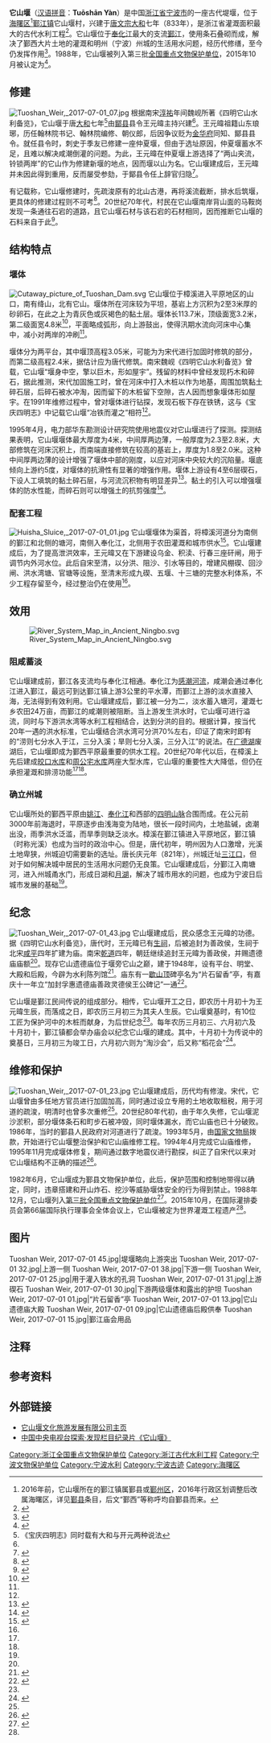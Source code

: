 {{coord|29|46|10|N|121|20|50|E|display=title|scale:10000}}
{{文物保护单位
| 级别 = 全国
| 名称 = 它山堰
| 图片 = Tuoshan Weir, 2017-07-01 03.jpg
| 编号 = 3-0055-3-003
| 分类 = 古建筑及历史纪念建筑物
| 时代 = [[唐代|唐代]]
| 所在 = [[浙江省|浙江省]][[宁波市|宁波市]][[海曙区|海曙区]]
| 登录 = 1988年1月13日
}}
'''它山堰'''（[[汉语拼音|汉语拼音]]：'''Tuōshān Yàn'''）是中国[[浙江省|浙江省]][[宁波市|宁波市]]的一座古代堤堰，位于[[海曙区|海曙区]]<ref group="注">2016年前，它山堰所在的鄞江镇属鄞县或[[鄞州区|鄞州区]]，2016年行政区划调整后改属海曙区，详见[[鄞县|鄞县]]条目，后文“鄞西”等称呼均自鄞县而来。</ref>[[鄞江镇|鄞江镇]]它山堰村，兴建于[[唐文宗|唐文宗]][[大和_(唐朝)|大和]]七年（833年），是浙江省灌溉面积最大的古代水利工程<ref>{{cite journal|author=马燕燕等|title=浙江省古堰坝分布特征与历史价值研究|journal=浙江水利科技|year=2012|issue=4}}</ref>。它山堰位于[[奉化江|奉化江]]最大的支流[[鄞江|鄞江]]，使用条石叠砌而成，解决了鄞西大片土地的灌溉和明州（宁波）州城的生活用水问题，经历代修缮，至今仍发挥作用<ref name="周时奋">{{cite book|author=周时奋|title=《周时奋文存·故土家国》|chapter=它山堰研究|publisher=上海社会科学院出版社|year=2013|isbn=978-755200-321-5}}</ref>。1988年，它山堰被列入第三批[[全国重点文物保护单位|全国重点文物保护单位]]，2015年10月被{{link-ja|国际灌排委员会|国際かんがい排水委員会}}认定为{{link-ja|世界灌溉工程遗产|かんがい施設遺産}}<ref name=":0">{{Cite web|title=千年它山堰申遗成功 成为宁波唯一世界灌溉工程遗产|url=https://zj.zjol.com.cn/news/182577.html|accessdate=2019-12-01|author=|date=2015-10-14|format=|publisher=鄞州日报|language=|archiveurl=https://web.archive.org/web/20191201063651/https://zj.zjol.com.cn/news/182577.html|archivedate=2019-12-01|dead-url=no}}</ref>。

== 修建 ==
[[File:Tuoshan_Weir,_2017-07-01_07.jpg|thumb]]
根据南宋[[淳祐|淳祐]]年间魏岘所著《四明它山水利备览》，它山堰于唐[[大和_(唐朝)|大和]]七年<ref group="注">《宝庆四明志》同时载有大和与开元两种说法</ref>由[[鄮县|鄮县]]县令王元暐主持兴建<ref name="周时奋" />。王元暐祖籍山东琅琊，历任翰林院书记、翰林院编修、朝仪郎，后因争议贬为[[金华府|金华府]]同知、鄮县县令。就任县令时，刺史于季友已修建一座仲夏堰，但由于选址原因，仲夏堰蓄水不足，且难以解决咸潮倒灌的问题。为此，王元暐在仲夏堰上游选择了“两山夹流，铃锁两岸”的它山作为修建新堰的地点，因而堰以山为名。它山堰建成后，王元暐并未因此得到重用，反而屡受参劾，于鄮县令任上辞官归隐<ref>{{cite journal zh|title=王元暐：县令兴建它山堰|author=陈渭忠|journal=《中国三峡》|year=2015|issue=6|pages=106-109}}</ref>。

有记载称，它山堰修建时，先疏浚原有的北山古港，再将溪流截断，排水后筑堰，更具体的修建过程则不可考<ref name="鄞县水利志">{{cite book|title=《鄞县水利志》|publisher=河海大学出版社|editor=缪复元|year=1992|isbn=7-5630-0432-7}}</ref>{{rp|325}}。20世纪70年代，村民在它山堰南岸背山面的马鞍岗发现一条通往石宕的道路，且它山堰石材与该石宕的石材相同，因而推断它山堰的石料来自于此<ref>{{cite web|url=http://www.nbwb.net/pd_wwbh/info.aspx?Id=23807&type=2|title=马鞍岗古石宕遗址|publisher=宁波市文物保护管理所|date=2012-07-19|accessdate=2017-06-29}}</ref>。

== 结构特点 ==
=== 堰体 ===
[[File:Cutaway_picture_of_Tuoshan_Dam.svg|thumb]]
它山堰位于樟溪进入平原地区的山口，南有绛山，北有它山。堰体所在河床较为平坦，基岩上方沉积为2至3米厚的砂卵石，在此之上为青灰色或灰褐色的黏土层。堰体长113.7米，顶级面宽3.2米，第二级面宽4.8米<ref>{{cite web|url=http://www.nbwb.net/pd_wwbh/info.aspx?Id=767&type=2|title=它山堰|publisher=宁波市文物保护管理所|date=2006-08-10|accessdate=2017-06-18|archive-date=2019-05-02|archive-url=https://web.archive.org/web/20190502105022/http://www.nbwb.net/pd_wwbh/info.aspx?Id=767&type=2|dead-url=no}}</ref>，平面略成弧形，向上游鼓出，使得汛期水流向河床中心集中，减小对两岸的冲刷<ref name="科技导报" />。

堰体分为两平台，其中堰顶高程3.05米，可能为为宋代进行加固时修筑的部分，而第二级高程2.4米，据估计应为唐代修筑。南宋魏岘《四明它山水利备览》曾载，它山堰“堰身中空，擎以巨木，形如屋宇”。残留的材料中曾经发现朽木和碎石，据此推测，宋代加固施工时，曾在河床中打入木桩以作为地基，周围加筑黏土碎石层，后碎石被水冲淘，因而留下的木桩留下空隙，古人因而想象堰体形如屋宇。在1991年维修过程中，曾对堰体进行钻探，发现石板下存在铁锈，这与《宝庆四明志》中记载它山堰“冶铁而灌之”相符<ref name="周时奋" />。

1995年4月，电力部华东勘测设计研究院使用地震仪对它山堰进行了探测。探测结果表明，它山堰堰体最大厚度为4米，中间厚两边薄，一般厚度为2.3至2.8米，大部修筑在河床沉积上，而南端直接修筑在较高的基岩上，厚度为1.8至2.0米。这种中间厚两边薄的设计增强了堰体中部的刚度，以应对河床中央较大的沉陷量。堰底倾向上游约5度，对堰体的抗滑性有显著的增强作用。堰体上游设有4至6层碶石，下设人工填筑的黏土碎石层，与河流沉积物有明显差异<ref name="浙江水利科技">{{cite journal zh|title=古水利工程它山堰堰体结构浅析|author=王一鸣 陈勇|journal=《浙江水利科技》|year=1996|issue=4|pages=58-60}}</ref>。黏土的引入可以增强堰体的防水性能，而碎石则可以增强土的抗剪强度<ref name="科技导报">{{cite journal zh|title=再谈我国水利史上的奇迹——有关唐代它山堰的千古之谜|author=沈之良 陈万丰|journal=科技导报|year=1995|issue=11|pages=19-20}}</ref>。

=== 配套工程 ===
[[File:Huisha_Sluice,_2017-07-01_01.jpg|thumb]]
它山堰堰体为渠首，将樟溪河道分为南侧的鄞江和北侧的塘河，南侧入奉化江，北侧用于农田灌溉和城市供水<ref name="宁波通讯">{{cite journal zh|title=走进它山堰|author=陈时|journal=《宁波通讯》|year=2014|issue=18|pages=20-35}}</ref>。它山堰建成后，为了提高泄洪效率，王元暐又在下游建设乌金、积渎、行春三座矸闸，用于调节内外河水位。此后自宋至清，以分洪、阻沙、引水等目的，增建风棚碶、回沙闸、洪水湾塘、官塘等设施，至清末形成九碶、五堰、十三塘的完整水利体系，不少工程存留至今，经过整治仍在使用<ref name="鄞县水利志" />{{rp|326-327}}。

== 效用 ==
[[File:River_System_Map_in_Ancient_Ningbo.svg|thumb]]
=== 阻咸蓄淡 ===
它山堰建成前，鄞江各支流均与奉化江相通。奉化江为[[感潮河川|感潮河流]]，咸潮会通过奉化江进入鄞江，最远可到达鄞江镇上游3公里的平水潭，而鄞江上游的淡水直接入海，无法得到有效利用。它山堰建成后，鄞江被一分为二，淡水蓄入塘河，灌溉七乡农田24万亩，而鄞江的咸潮则被阻断。当上游发生洪水时，它山堰可进行溢流，同时与下游洪水湾等水利工程相结合，达到分洪的目的。根据计算，按当代20年一遇的洪水标准，它山堰结合洪水湾可分洪70%左右，印证了南宋时即有的“涝则七分水入于江，三分入溪；旱则七分入溪，三分入江”的说法。在[[广德湖|广德湖]]废湖后，它山堰即成为鄞西平原最重要的供水工程。20世纪70年代以后，在樟溪上先后建成[[皎口水库|皎口水库]]和[[周公宅水库|周公宅水库]]两座大型水库，它山堰的重要性大大降低，但仍在承担灌溉和排涝功能<ref name="周时奋" /><ref name="鄞县水利志" />{{rp|327-330}}。

=== 确立州城 ===
它山堰所处的鄞西平原由[[姚江|姚江]]、[[奉化江|奉化江]]和西部的[[四明山_(浙江)|四明山脉]]合围而成。在公元前3000年前海退时，平原逐步由浅海变为陆地，很长一段时间内，土地盐碱，卤潮出没，雨季洪水泛滥，而旱季则缺乏淡水。樟溪在鄞江镇进入平原地区，鄞江镇（时称光溪）也成为当时的政治中心。但是，唐代初年，明州因为人口激增，光溪土地卑狭，州城迫切需要新的选址。唐长庆元年（821年），州城迁址[[三江口_(宁波)|三江口]]，但对于如何解决城中居民的生活用水问题仍无良策。它山堰建成后，分鄞江入南塘河，进入州城甬水门，形成日湖和[[月湖_(宁波)|月湖]]，解决了城市用水的问题，也成为宁波日后城市发展的基础<ref name="周时奋" />。

== 纪念 ==
[[File:Tuoshan_Weir,_2017-07-01_43.jpg|thumb]]
它山堰建成后，民众感念王元暐的功德。据《四明它山水利备览》，唐代时，王元暐已有[[生祠|生祠]]，后被追封为善政侯，生祠于北宋[[咸平|咸平]]四年扩建为庙。南宋[[乾道_(南宋)|乾道]]四年，朝廷继续追封王元暐为善政侯，并赐遗德庙庙额<ref name="周时奋" />。现存它山遗德庙位于堰旁它山之巅，建于1948年，设有平台、明堂、大殿和后殿，今辟为水利陈列馆<ref>{{cite web|url=http://www.nbwb.net/pd_bwg/info.aspx?Id=24489&type=2|title=它山堰水利陈列馆|publisher=宁波市文物保护管理所|date=2012-09-24|accessdate=2017-06-29|archive-date=2019-05-02|archive-url=https://web.archive.org/web/20190502054344/http://www.nbwb.net/pd_bwg/info.aspx?Id=24489&type=2|dead-url=no}}</ref>。庙东有一[[歇山顶|歇山顶]]碑亭名为“片石留香”亭，有嘉庆十一年立“加封孚惠遗德庙善政灵德侯王公碑记”一通<ref>{{cite book|title=《鄞县文化广播志》|publisher=鄞县文化广播电视局|editor=谢振岳|year=1992|page=213}}</ref>。

它山堰是鄞江民间传说的组成部分。相传，它山堰开工之日，即农历十月初十为王元暐生辰，而落成之日，即农历三月初三为其夫人生辰。它山堰奠基时，有10位工匠为保护河中的木桩而献身，为后世纪念<ref name="宁波通讯" />。每年农历三月初三、六月初六及十月初十，鄞江镇都会举办庙会以纪念它山堰的建成。其中，十月初十为传说中的奠基日，三月初三为竣工日，六月初六则为“淘沙会”，后又称“稻花会”<ref>{{cite book|title=《鄞州水利志》|editor=缪复元|publisher=中华书局|year=2009|isbn=978-7-101-07108-5}}</ref>{{rp|820}}。

== 维修和保护 ==
[[File:Tuoshan_Weir,_2017-07-01_23.jpg|thumb]]
它山堰建成后，历代均有修浚。宋代，它山堰曾由多任地方官员进行加固加高，同时通过设立专用的土地收取租税，用于河道的疏浚，明清时也曾多次重修<ref name="鄞县水利志" />{{rp|325-326}}。20世纪80年代初，由于年久失修，它山堰泥沙淤积，部分堰体条石和町步石被冲毁，同时堰体漏水，而它山庙也已十分破败。1986年，当时的鄞县人民政府对河道进行了疏浚。1993年5月，由[[国家文物局|国家文物局]]拨款，开始进行它山堰整治保护和它山庙维修工程。1994年4月完成它山庙维修，1995年11月完成堰体修复，期间通过数字地震仪进行勘探，纠正了自宋代以来对它山堰结构不正确的描述<ref>{{cite book|chapter=它山堰保护与整修|chapterurl=http://www.nbzx.gov.cn/art/2015/9/18/art_4055_690815.html|author=陈万丰|accessdate=2017-06-29|title=宁波文物古迹保护纪实|publisher=宁波出版社|year=2000|isbn=9-787-80602-418-8|archive-date=2018-04-09|archive-url=https://web.archive.org/web/20180409043105/http://www.nbzx.gov.cn/art/2015/9/18/art_4055_690815.html|dead-url=no}}</ref>。

1982年6月，它山堰成为鄞县文物保护单位，此后，保护范围和控制地带得以确定，同时，违章搭建和开山炸石、挖沙等威胁堰体安全的行为得到禁止。1988年12月，它山堰列入[[第三批全国重点文物保护单位|第三批全国重点文物保护单位]]<ref>{{cite web|url=http://gtoc.ningbo.gov.cn/art/2016/3/25/art_207_142650.html|title=它山堰|publisher=宁波市旅游局|date=2016-03-25|accessdate=2017-06-30|deadurl=yes|archiveurl=https://web.archive.org/web/20170216135918/http://gtoc.ningbo.gov.cn/art/2016/3/25/art_207_142650.html|archivedate=2017-02-16}}</ref>。2015年10月，在国际灌排委员会第66届国际执行理事会全体会议上，它山堰被定为世界灌溉工程遗产<ref name=":0" />。

== 图片 ==
<gallery>
Tuoshan Weir, 2017-07-01 45.jpg|堤堰略向上游突出
Tuoshan Weir, 2017-07-01 32.jpg|上游一侧
Tuoshan Weir, 2017-07-01 38.jpg|下游一侧
Tuoshan Weir, 2017-07-01 25.jpg|用于灌入铁水的孔洞
Tuoshan Weir, 2017-07-01 31.jpg|上游碶石
Tuoshan Weir, 2017-07-01 30.jpg|下游两级堰体和露出的护坦
Tuoshan Weir, 2017-07-01 01.jpg|“片石留香”亭
Tuoshan Weir, 2017-07-01 13.jpg|它山遗德庙大殿
Tuoshan Weir, 2017-07-01 09.jpg|它山遗德庙后殿供奉
Tuoshan Weir, 2017-07-01 15.jpg|鄞江庙会用品
</gallery>

== 注释 ==
{{reflist|group=注}}

== 参考资料 ==
{{reflist|2}}

== 外部链接 ==
{{commonscat|Tuoshan Weir}}
* [https://web.archive.org/web/20190729122539/http://www.tsyly.net/ 它山堰文化旅游发展有限公司主页]
* [http://tv.cctv.com/2017/02/14/VIDADQub3yoqvhymozspGMVn170214.shtml 中国中央电视台探索·发现栏目纪录片《它山堰》]{{Wayback|url=http://tv.cctv.com/2017/02/14/VIDADQub3yoqvhymozspGMVn170214.shtml |date=20170627092817 }}

{{浙江全国重点文物保护单位}}

{{DEFAULTSORT:t它}}
[[Category:浙江全国重点文物保护单位|Category:浙江全国重点文物保护单位]]
[[Category:浙江古代水利工程|Category:浙江古代水利工程]]
[[Category:宁波文物保护单位|Category:宁波文物保护单位]]
[[Category:宁波水利|Category:宁波水利]]
[[Category:宁波古迹|Category:宁波古迹]]
[[Category:海曙区|Category:海曙区]]